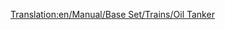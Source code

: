 [[Translation:en/Manual/Base Set/Trains/Oil Tanker]]
{{pl/Wagony|NormalCost=£1,562 ($3,124)
|Name=Cysterna na ropę
|NormalWeight=24 / 54 t
|Picture=[[File:en/Oiltanker.png]]
|NormalCapacity=30,000 litrów ropy naftowej
|MonoCost=£1,562 ($3,124)
|MonoWeight=24 / 59 t
|MonoCapacity=35,000 litres of oil
|MagCost=£1,562 ($3,124)
|MagWeight=24 / 61 t
|MagCapacity=37,000 litres of oil
|Description=Tankowce są zbudowane do przechowywania płynów takich jak [[pl/Manual/Base Set/Cargos/Ropa|Ropa naftowa]] . Ten wagon jest dostępny w [[pl/Manual/Klimat#umiarkowany | Temperate]], [[pl/Manual/Klimat#arktyczny | Sub-Arctic]] i [[pl/Manual/Klimat#tropikalny | Sub-Tropical]] .
}}